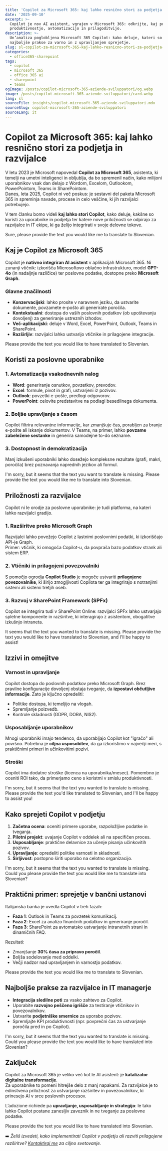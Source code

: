 ```yaml
---
title: 'Copilot za Microsoft 365: kaj lahko resnično stori za podjetja in razvijalce'
date: '2025-09-10'
excerpt: >-
  Copilot je nov AI asistent, vgrajen v Microsoft 365: odkrijte, kaj ponuja poslovnim uporabnikom in razvijalcem, med
  produktivnostjo, avtomatizacijo in prilagoditvijo.
description: >-
  Un’analiza poglobljena Microsoft 365 Copilot: kako deluje, kateri so koristi za podjetja, implikacije za razvijalce in
  najboljše prakse za varno in z upravljanjem sprejetje.
slug: sl-copilot-za-microsoft-365-kaj-lahko-resnicno-stori-za-podjetja-in-razvijalce
categories:
  - office365-sharepoint
tags:
  - copilot
  - microsoft 365
  - office 365 ai
  - sharepoint
  - teams
ogImage: /posts/copilot-microsoft-365-aziende-sviluppatori/og.webp
image: /posts/copilot-microsoft-365-aziende-sviluppatori/card.webp
lang: sl
sourceFile: insights/copilot-microsoft-365-aziende-sviluppatori.mdx
sourceSlug: copilot-microsoft-365-aziende-sviluppatori
sourceLang: it
---
```


# Copilot za Microsoft 365: kaj lahko resnično stori za podjetja in razvijalce

V letu 2023 je Microsoft napovedal **Copilot za Microsoft 365**, asistenta, ki temelji na umetni inteligenci in obljublja, da bo spremenil način, kako milijoni uporabnikov vsak dan delajo z Wordom, Excelom, Outlookom, PowerPointom, Teams in SharePointom.  
Danes, leta 2025, Copilot ni več poskus: je sestavni del paketa Microsoft 365 in spreminja navade, procese in celo veščine, ki jih razvijalci potrebujejo.

V tem članku bomo videli **kaj lahko stori Copilot**, kako deluje, kakšne so koristi za uporabnike in podjetja ter katere nove priložnosti se odpirajo za razvijalce in IT ekipe, ki ga želijo integrirati v svoje delovne tokove.

Sure, please provide the text you would like me to translate to Slovenian.

## Kaj je Copilot za Microsoft 365

Copilot je **nativno integriran AI asistent** v aplikacijah Microsoft 365. Ni zunanji vtičnik: izkorišča Microsoftovo oblačno infrastrukturo, model **GPT-4o** (in nadaljnje različice) ter poslovne podatke, dostopne preko **Microsoft Graph**.

### Glavne značilnosti
- **Konzervacijski**: lahko prosite v naravnem jeziku, da ustvarite dokumente, povzamete e-pošto ali generirate poročila.  
- **Kontekstualni**: dostopa do vaših poslovnih podatkov (ob upoštevanju dovoljenj) za generiranje ustreznih izhodov.  
- **Več-aplikacijski**: deluje v Word, Excel, PowerPoint, Outlook, Teams in SharePoint.  
- **Razširljiv**: razvijalci lahko ustvarijo vtičnike in prilagojene integracije.

Please provide the text you would like to have translated to Slovenian.

## Koristi za poslovne uporabnike

### 1. Avtomatizacija vsakodnevnih nalog
- **Word**: generiranje osnutkov, povzetkov, prevodov.  
- **Excel**: formule, pivot in grafi, ustvarjeni iz pozivov.  
- **Outlook**: povzetki e-pošte, predlogi odgovorov.  
- **PowerPoint**: celovite predstavitve na podlagi besedilnega dokumenta.

### 2. Boljše upravljanje s časom
Copilot filtrira relevantne informacije, kar zmanjšuje čas, porabljen za branje e-pošte ali iskanje dokumentov. V Teams, na primer, lahko **povzame zabeležene sestanke** in generira samodejne to-do sezname.

### 3. Dostopnost in demokratizacija
Manj izkušeni uporabniki lahko dosežejo kompleksne rezultate (grafi, makri, poročila) brez poznavanja naprednih jezikov ali formul.

I'm sorry, but it seems that the text you want to translate is missing. Please provide the text you would like me to translate into Slovenian.

## Priložnosti za razvijalce

Copilot ni le orodje za poslovne uporabnike: je tudi platforma, na kateri lahko razvijalci gradijo.

### 1. Razširitve preko Microsoft Graph
Razvijalci lahko povežejo Copilot z lastnimi poslovnimi podatki, ki izkoriščajo API-je Graph.  
Primer: vtičnik, ki omogoča Copilot-u, da povpraša bazo podatkov strank ali sistem ERP.

### 2. Vtičniki in prilagojeni povezovalniki
S pomočjo ogrodja **Copilot Studio** je mogoče ustvariti **prilagojene povezovalnike**, ki širijo zmogljivosti Copilota ter ga integrirajo s notranjimi sistemi ali sistemi tretjih oseb.

### 3. Razvoj v SharePoint Framework (SPFx)
Copilot se integrira tudi v SharePoint Online: razvijalci SPFx lahko ustvarjajo spletne komponente in razširitve, ki interagirajo z asistentom, obogatitve izkušnjo intraneta.

It seems that the text you wanted to translate is missing. Please provide the text you would like to have translated to Slovenian, and I'll be happy to assist!

## Izzivi in omejitve

### Varnost in upravljanje
Copilot dostopa do poslovnih podatkov preko Microsoft Graph. Brez pravilne konfiguracije dovoljenj obstaja tveganje, da **izpostavi občutljive informacije**. Zato je ključno opredeliti:
- Politike dostopa, ki temeljijo na vlogah.  
- Spremljanje poizvedb.  
- Kontrole skladnosti (GDPR, DORA, NIS2).

### Usposabljanje uporabnikov
Mnogi uporabniki imajo tendenco, da uporabljajo Copilot kot "igračo" ali površno. Potrebna je **ciljna usposobitev**, da ga izkoristimo v največji meri, s praktičnimi primeri in učinkovitimi pozivi.

### Stroški
Copilot ima dodatne stroške (licenca na uporabnika/mesec). Pomembno je oceniti ROI tako, da primerjamo ceno s koristmi v smislu produktivnosti.

I'm sorry, but it seems that the text you wanted to translate is missing. Please provide the text you'd like translated to Slovenian, and I'll be happy to assist you!

## Kako sprejeti Copilot v podjetju

1. **Začetna ocena**: oceniti primere uporabe, razpoložljive podatke in tveganja.  
2. **Pilotni projekt**: uvajanje Copilot v oddelek ali na specifičen proces.  
3. **Usposabljanje**: praktične delavnice za učenje pisanja učinkovitih pozivov.  
4. **Upravljanje**: opredeliti politike varnosti in skladnosti.  
5. **Širljivost**: postopno širiti uporabo na celotno organizacijo.

I'm sorry, but it seems that the text you wanted to translate is missing. Could you please provide the text you would like me to translate into Slovenian?

## Praktični primer: sprejetje v bančni ustanovi

Italijanska banka je uvedla Copilot v treh fazah:  
- **Faza 1**: Outlook in Teams za povzetek komunikacij.  
- **Faza 2**: Excel za analizo finančnih podatkov in generiranje poročil.  
- **Faza 3**: SharePoint za avtomatsko ustvarjanje intranetnih strani in dinamičnih FAQ.

Rezultati:  
- Zmanjšanje **30% časa za pripravo poročil**.  
- Boljša sodelovanje med oddelki.  
- Večji nadzor nad upravljanjem in varnostjo podatkov.

Please provide the text you would like me to translate to Slovenian.

## Najboljše prakse za razvijalce in IT managerje

- **Integracija sledilne poti** za vsako zahtevo za Copilot.  
- Uporabite **razvojno peščeno igrišče** za testiranje vtičnikov in povezovalnikov.  
- Ustvarite **podjetniške smernice** za uporabo pozivov.  
- Spremljajte KPI produktivnosti (npr. povprečni čas za ustvarjanje poročila pred in po Copilot).

I'm sorry, but it seems that the text you wanted to translate is missing. Could you please provide the text you would like to have translated into Slovenian?

## Zaključek

Copilot za Microsoft 365 je veliko več kot le AI asistent: je **katalizator digitalne transformacije**.  
Za uporabnike to pomeni hitrejše delo z manj napakami. Za razvijalce je to edinstvena priložnost za ustvarjanje razširitev in povezovalnikov, ki prinesejo AI v srce poslovnih procesov.

L’adozione richiede pa **upravljanje, usposabljanje in strategijo**: le tako lahko Copilot postane zanesljiv zaveznik in ne tveganje za poslovne podatke.

Please provide the text you would like to have translated into Slovenian.

➡️ *Želiš izvedeti, kako implementirati Copilot v podjetju ali razviti prilagojene razširitve? [Kontaktiraj me](/contact) za ciljno svetovanje.*